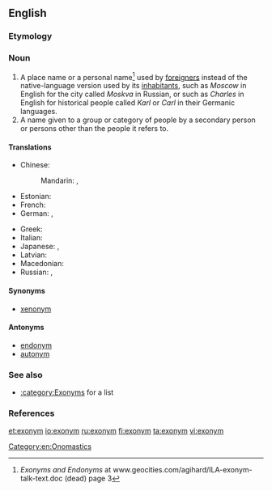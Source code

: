 {{also|Exonym}}
==English==

===Etymology===
{{confix|exo|gloss1=outside|onym|gloss2=name|lang=en}}

===Noun===
{{wikipedia|lang=en}}
{{en-noun}}

# A place name or a personal name<ref>''Exonyms and Endonyms'' at www.geocities.com/agihard/ILA-exonym-talk-text.doc (dead) page 3</ref> used by [[foreigner]]s instead of the native-language version used by its [[inhabitants]], such as ''Moscow'' in English for the city called ''Moskva'' in Russian, or such as ''Charles'' in English for historical people called ''Karl'' or ''Carl'' in their Germanic languages.
# A name given to a group or category of people by a secondary person or persons other than the people it refers to.

====Translations====
{{trans-top|a name given to a group or category of people or historical persons by a secondary person or persons other than the people it refers to}}
* Chinese:
*: Mandarin: {{t|cmn|外來地名|sc=Hani}},  {{t|cmn|外来地名|tr=wàilái dìmíng|sc=Hani}}
* Estonian: {{t|et|eksonüüm}}
* French: {{t+|fr|exonyme|m}}
* German: {{t+|de|Exonymon}}, {{t+|de|Exonym|n}}
{{trans-mid}}
* Greek: {{t|el|εξώνυμο|n|sc=Grek}}
* Italian: {{t|it|esonimo|m}}
* Japanese: {{t|ja|外名|tr=がいめい, gaimei}},  {{t|ja|エクソニム|tr=ekusonimu}}
* Latvian: {{t|lv|eksonīms|m}}
* Macedonian: {{t|mk|егзоним|m|tr=egzoním}}
* Russian: {{t+|ru|экзо́ним|m}},  {{t|ru|иноназва́ние|n}}
{{trans-bottom}}

====Synonyms====
* [[xenonym]]

====Antonyms====
* [[endonym]]
* [[autonym]]

===See also===
* [[:category:Exonyms]] for a list

===References===
<references/>

[[Category:en:Onomastics]]

[[et:exonym]]
[[io:exonym]]
[[ru:exonym]]
[[fi:exonym]]
[[ta:exonym]]
[[vi:exonym]]